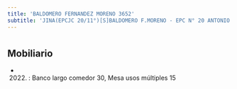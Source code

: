 ```yaml
---
title: 'BALDOMERO FERNANDEZ MORENO 3652'
subtitle: 'JINA(EPCJC 20/11°)[S]BALDOMERO F.MORENO - EPC N° 20 ANTONIO ALICE'
---
```


#


## Mobiliario

*  (2022) : Banco largo comedor 30, Mesa usos múltiples 15 



